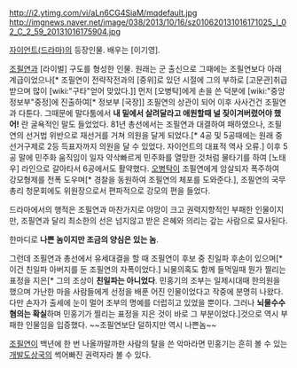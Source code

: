 http://i2.ytimg.com/vi/aLn6CG4SiaM/mqdefault.jpg
http://imgnews.naver.net/image/038/2013/10/16/sz010620131016171025_I_02_C_2_59_20131016175904.jpg

[[자이언트(드라마)]]의 등장인물. 배우는 [이기영].

[[조필연]]과 [라이벌] 구도를 형성한 인물. 원래는 군 출신으로 그때에는 조필연보다 아래 계급이었으나[* 조필연이 전략작전과의 [중위]로 있던 시절에 그의 부하로 [고문관]취급 받으며 많이 [wiki:"구타"얻어 맞았다.]] 먼저 [오병탁]에게 손을 쓴 덕분에 [wiki:"중앙정보부"중정]에 진출하여[* 정보부 [국장]] 조필연의 상관이 되어 이후 사사건건 조필연과 다툰다. 그때문에 말다툼에서 '''내 밑에서 살려달라고 애원할때 널 짖이겨버렸어야 했어!''' 란 굴욕적인 말도 들었었다. 81년 총선에서는 조필연과 대결하여 패하였으나, 조필연의 선거법 위반으로 재선거를 거쳐 의원을 달게 되었다.[* 4공 및 5공때에는 원래 중선거구제로 2등 득표자까지 의원을 달 수 있었다. 자이언트의 대표적 역사 오류.] 이후 5공 말에 민주화 움직임이 일자 약삭빠르게 민주화를 열망한 것처럼 물타기를 하여 [노태우] 라인으로 갈아타서 6공에서도 활약했다.
[[오병탁]]이 조필연에게 암살되자 폭주하여 강모형제를 전폭 도우며[* 경찰을 동원하여 조필연의 체포를 도와준다.], 조필연의 국무총리 청문회에도 위원장으로서 편파적으로 강모의 편을 들었다.

드라마에서의 행적은 조필연과 마찬가지로 야망이 크고 권력지향적인 부패한 인물이지만, 조필연과 달리 최소한의 선은 넘지않고 받은 은혜와 의리는 갚는 사람으로 묘사된다.

한마디로 '''나쁜 놈이지만 조금의 양심은 있는 놈'''.

그런데 조필연과 총선에서 유세대결을 할 때 조필연이 후보 중 친일파 후손이 있으며[* 이건 친일파 아버지를 둔 조필연의 자폭이었다.] 뇌물의혹도 함께 들먹일때 뭔가 찔리는 표정을 지은[* 그의 조상이 '''친일파는 아니었다'''. 민홍기의 조부는 일제시대때 한의원을 했으며 가난한 마을 사람들에게 선정을 배푼 어진 인물이었다고 작중에 분명히 나왔다. 다만 손자가 출세에 눈이 멀어 조부의 명예를 더럽히고 있었을 뿐이다. 그러나 '''뇌물수수 혐의는 확실'''하며 민홍기가 찔리는 표정을 지은 것이 바로 그 부분이었다.]것으로 역시 부패한 인물임을 입증했다. ~~조필연보단 덜하지만 역시 나쁜놈~~

[[조필연]]이 백년에 한 번 나올까말까한 사람의 탈을 쓴 악마라면 민홍기는 흔히 볼 수 있는 [[개발도상국]]의 썩어빠진 권력자라 볼 수 있다.
